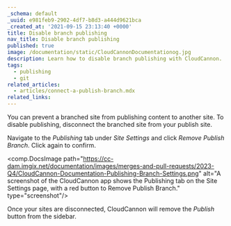 ```yaml
---
_schema: default
_uuid: e981feb9-2902-4df7-b8d3-a444d9621bca
_created_at: '2021-09-15 23:13:40 +0000'
title: Disable branch publishing
nav_title: Disable branch publishing
published: true
image: /documentation/static/CloudCannonDocumentationog.jpg
description: Learn how to disable branch publishing with CloudCannon.
tags:
  - publishing
  - git
related_articles:
  - articles/connect-a-publish-branch.mdx
related_links:
---
```

You can prevent a branched site from publishing content to another site. To disable publishing, disconnect the branched site from your publish site.

Navigate to the *Publishing* tab under *Site Settings* and click *Remove Publish Branch*. Click again to confirm.

<comp.DocsImage path="https://cc-dam.imgix.net/documentation/images/merges-and-pull-requests/2023-Q4/CloudCannon-Documentation-Publishing-Branch-Settings.png" alt="A screenshot of the CloudCannon app shows the Publishing tab on the Site Settings page, with a red button to Remove Publish Branch." type="screenshot"/>

Once your sites are disconnected, CloudCannon will remove the *Publish* button from the sidebar.